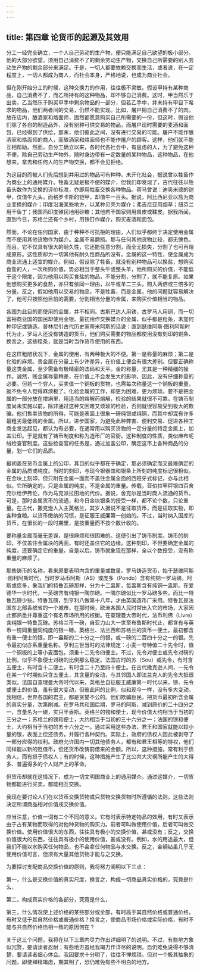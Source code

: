 ```yaml
---
---
---
```

title: 第四章 论货币的起源及其效用
---

分工一经完全确立，一个人自己劳动的生产物，便只能满足自己欲望的极小部分。他的大部分欲望，须用自己消费不了的剩余劳动生产物，交换自己所需要的别人劳动生产物的剩余部分来满足。于是，一切人都要依赖交换而生活，或者说，在一定程度上，一切人都成为商人，而社会本身，严格地说，也成为商业社会。

但在刚开始分工的时候，这种交换力的作用，往往极不灵敏。假设甲持有某种商品，自己消费不了，而乙所持有的这种物品，却不够自己消费。这时，甲当然乐于出卖，乙当然乐于购买甲手中剩余物品的一部分，但若乙手中，并未持有甲目下希求的物品，他们两者间的交易，仍然不能实现。比如，屠户把自己消费不了的肉，放在店内，酿酒家和烙面师，固然都愿意购买自己所需要的一份，但这时，假设他们除了各自的制造品外，没有别种可供交易的物品，而屠户现时需要的麦酒和面包，已经得到了供给，那末，他们彼此之间，没有进行交易的可能。屠户不能作酿酒家和烙面师的商人，而酿酒家和烙面师也不能作屠户的顾客。这样，他们就不能互相帮助。然而，自分工确立以来，各时代各社会中，有思虑的人，为了避免这种不便，除自己劳动生产物外，随时身边带有一定数量的某种物品，这种物品，在他想来，拿去和任何人的生产物交换，都不会见拒绝。

为这目的而被人们先后想到并用过的物品可有种种。未开化社会，据说曾以牲畜作为商业上的通用媒介。牲畜无疑是极不便的媒介，但我们却发现了，古代往往以牲畜头数作为交换的评价标准，亦即用牲畜交换各种物品。荷马曾说：迪奥米德的铠甲，仅值牛九头，而格罗卡斯的铠甲，却值牛一百头。据说，阿比西尼亚以盐为商业变换的媒介；印度沿海某些地方，以某种贝壳为媒介；弗吉尼亚用烟草；纽芬兰用干鱼丁；我国西印度殖民地用砂糖；其他若干国家则用兽皮或鞣皮。据我所闻，直到今日，苏格兰还有个乡村，用铁钉作媒介，购买麦酒和面包。

然而，不论在任何国家，由于种种不可抗拒的理由，人们似乎都终于决定使用金属而不使用其他货物作为媒介。金属不易磨损。那与任何其他货物比较，都无愧色。而且，它不仅具有很大的耐久性，它还能任意分割，而全无损失，分割了也可再熔成原形。这性质却为一切其他有耐久性商品所没有。金属的这一特性，使金属成为商业流通上适宜的媒介。例如，假设除了牲畜，就没有别种物品可以换盐，想购买食盐的人，一次所购价值，势必相当于整头牛或整头羊，他所购买的价值，不能低于这个限度，因为他用以购买食盐的物品，不能分割，分割了，就不能复原。如果他想购买更多的食盐，亦只有依同一理由，以牛或羊二三头，购入两倍或三倍多的分量。反之，假如他用以交易的物品，不是牲畜，而是金属，他的问题就容易解决了，他可只按照他目前的需要，分割相当分量的金属，来购买价值相当的物品。

各国为此目的而使用的金属，并不相同。古斯巴达人用铁，古罗马人用铜，而一切富裕商业国的国民却使用金银。最初用作交换媒介的金属，似乎都是粗条，未加何种印记或铸造。普林尼引古代历史家蒂米阿斯的话说：直到瑟维阿斯·图利阿斯时代为止，罗马人还没有铸造的货币，他们购买需要的物品都使用没有刻印的铜条、换言之，这些粗条，就是当时当作货币使用的东西。

在这样粗陋状况下，金属的使用，有两种极大的不便。第一是称量的麻烦；第二是化验的麻烦。贵金属在分量上有少许差异，在价值上便会有很大差别。但要正确称量这类金属，至少需备有极精密的法码和天平。金的称量，尤其是一种精细的操作。诚然，贱金属称量稍差，在价值上不会发生大的影响，因此，没有仔细称量的必要。但若一个穷人，买卖值一个铜板的货物，也需每次称量这一个铜板的重量，就不免令人觉得麻烦极了。化验金属的工作，却更为困难，更为烦琐。要不是把金属的一部分放在坩埚里，用适当的熔解药熔解，检验的结果就很不可靠。在铸币制度尚未实施以前，除非通过这种又困难又烦琐的检验，否则就很容易受到极大的欺骗。他们售卖货物的所得，可能是表面上很象一磅纯银或纯铜，而其中却混有许多最粗劣最低贱的金属。所以，进步国家，为避免此种弊害、便利交易、促进各种工商业发达起见，都认为有必要，在通常用以购买货物的一定分量的特定金属上，加盖公印。于是就有了铸币制度和称为造币厂的官衙。这种制度的性质，类似麻布呢绒检查官制度。这些检查官的任务是，通过加盖公印，确定这市上各种商品的分量，划一它们的品质。

最初盖在货币金属上的公印，其目的似乎都在于确定，那必须确定而又最难确定的金属的品质或纯度。当时的刻印，与现今银器皿和银条上所刻的纯度标记很相似。在金块上刻印，但只附在金属一面而不盖住金属全面的西班牙式标记，亦与此相似。它所确定的，只是金属的纯度，不是金属的重量。传载，亚伯拉罕秤银四百舍克尔给伊弗伦，作为马克派拉田地的代价。据说，舍克尔是当时商人流通的货币。可是，那时金属货币的流通，和今日金块银条的授受一样，都不论个数，只论重量。在古代，撒克逊人入主英格兰，其岁人据说不是征取货币，而是征取实物，即各种食粮。以货币缴纳的习惯，是征服王威廉第一创始的。不过，当时纳入国库的货币，在很长的一段时期里，是按重量而不按个数计收的。

要称量金属而毫无差误，是很麻烦和很困难的。这便引出了铸币制度。铸币的刻印，不仅盖住金属块的两面，有时还盖住它的边缘。这种刻印，不但要确定金属的纯度，还要确定它的重量。自是以后，铸币就象现在那样，全以个数授受，没有称重量的麻烦了。

那些铸币的名称，看来原要表明内含的重量或数量。罗马铸造货币，始于瑟维阿斯·图利阿斯时代，当时罗马币阿斯（AS）或庞多（Pondo）含有纯铜一罗马磅。阿斯或庞多，象我们的特鲁瓦磅那样，分为十二盎斯，每盎斯含有纯铜一盎斯。在爱德华一世时代，一英磅含有纯银一陶尔磅。一隅尔磅似比一罗马磅多些，而比一特鲁瓦磅少些。特鲁瓦磅，到亨利八做第十八年，才由英国造币厂采用。特鲁瓦是法国东北部香槟省的一个城市，在那时候，欧洲各国人民时常出入它的市场，大家因此都熟悉并尊重这个有名市场所用的权衡。在查理曼大帝时代，法币利佛（Livre）含纯银一特鲁瓦磅。苏格兰币一磅，自亚力山大一世至布鲁斯时代止，都含有与英币一镑同重量同纯度的银一磅。英格兰、法兰西和苏格兰的货币一便土，最初都含有重一便士的银，即一盎斯的二十分之一的银，或一磅的二百四十分之一的银。先令最初似亦系重量名称。亨利三世当时的法律规定：小麦一夸特值二十先令时，值一个铜板的上等小麦面包，须重十二先令四便士。不过，先令对便士或先令对磅的比例，似乎不象便士对磅的比例那么稳定。法国古时的苏（Sou）或先令，有时含五便土，有时含十二便土，有时含二十乃至四十便士。在古代撒克逊人间，一先令在某一个时期似只含五便土，其含量的变动，与其邻国人即法兰克人的先令大抵很类似。法国自查理曼大帝时代以来，英格兰自征服王威廉第一时代以来，镑、先令或便士的价值，虽有很大变动，但彼此间的比例，似和现今一样，没有多大变动。我相信，世界各国的君主，都是贪婪不公的。他们欺骗臣民，把货币最初所含金属的真实分量，次第削减。在罗马共和国后期，罗马的阿斯，减到原价的二十四分之一，含量名为一磅，实只半盎斯。英格兰的镑和使士，现今价值大约相当于当初的三分之一；苏格兰的镑和便士，大约相当于当初的三十六分之一；法国的镑和便士，大约相当于当初的五十六分之一。通过采用这些办法，君王和国家就能以较小量的银，表面上偿还债务，并履行各种契约。实际上，政府的债权人因此被剥夺了一部分应得的权利。政府允许国内一切其他债务人，都有和君王相等的特权，他们同样能以新的贬值币，偿还货币改铸前借来的金额。所以，这种措施，常有利于债务人，而有损于债权人；有的时候，这种措施产生了比公共大灾祸所能产生的大得多、普遍得多的个人财产上的革命。

但货币却就在这情况下，成为一切文明国商业上的通用媒介。通过这媒介，一切货物都能进行买卖，都能相互交换。

我现在要讨论人们在以货币交换货物或只货物交换货物时所遵循的法则。这些法则决定所谓商品相对价值戌交换价值。

应当注意，价值一词有二个不同的意义。它有时表示特定物品的效用，有时又表示由于占有某物而取得的对他种货物的购买力。前者可叫做使用价值，后者可叫做交换价值。使用价值很大的东西，往往具有极小的交换价值，甚或没有；反之，交换价值很大的东西，往往具有极小的使用价值，甚或没有。例如，水的用途最大，但我们不能以水购买任何物品，也不会拿任何物品与水交换。反之，金钢钻虽几乎无使用价值可言，但须有大量其他货物才能与之交换。

为要探讨支配商品交换价值的原则，我将努力阐明以下三点：

第一，什么是交换价值的真实尺度，换言之，构成一切商品真实价格的，究竟是什么，

第二，构成真实价格的各部分，究竟是什么，

第三，什么情况使上述价格的某些部分或全部，有时高于其自然价格或普通价格，有时又低于其自然价格或普通价格？换言之，使商品市场价格或实际价格，有时不能与共自然价格恰相一致的原因何在？

关于这三个问题，我将在以下三章内尽力作出详细明了的说明。不过，有些地方象似冗赘，要请读者忍耐；有些地方虽经我竭力作详尽的说明，恐仍难免说得不够清楚，要请读者细心体会。我因要求十分明了，往往不惮烦琐。但对一个极其抽象的问题，即使殚精竭虑，期其明了，恐仍难免有些不明白的地方。